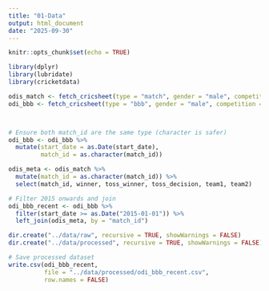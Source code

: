 ```yaml
---
title: "01-Data"
output: html_document
date: "2025-09-30"
---
```


```r
knitr::opts_chunk$set(echo = TRUE)
```

```r

library(dplyr)
library(lubridate)
library(cricketdata)

odis_match <- fetch_cricsheet(type = "match", gender = "male", competition = "odis")
odi_bbb <- fetch_cricsheet(type = "bbb", gender = "male", competition = "odis")



# Ensure both match_id are the same type (character is safer)
odi_bbb <- odi_bbb %>%
  mutate(start_date = as.Date(start_date),
         match_id = as.character(match_id))

odis_meta <- odis_match %>%
  mutate(match_id = as.character(match_id)) %>%
  select(match_id, winner, toss_winner, toss_decision, team1, team2)

# Filter 2015 onwards and join
odi_bbb_recent <- odi_bbb %>%
  filter(start_date >= as.Date("2015-01-01")) %>%
  left_join(odis_meta, by = "match_id")

dir.create("../data/raw", recursive = TRUE, showWarnings = FALSE)
dir.create("../data/processed", recursive = TRUE, showWarnings = FALSE)

# Save processed dataset
write.csv(odi_bbb_recent,
          file = "../data/processed/odi_bbb_recent.csv",
          row.names = FALSE)

```

